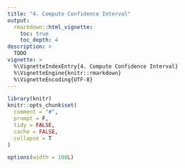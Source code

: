 ```yaml
---
title: "4. Compute Confidence Interval"
output:
  rmarkdown::html_vignette:
    toc: true
    toc_depth: 4
description: >
  TODO
vignette: >
  %\VignetteIndexEntry{4. Compute Confidence Interval}
  %\VignetteEngine{knitr::rmarkdown}
  %\VignetteEncoding{UTF-8}
---
```


```r
library(knitr)
knitr::opts_chunk$set(
  comment = "#",
  prompt = F,
  tidy = FALSE,
  cache = FALSE,
  collapse = T
)

options(width = 100L)
```


